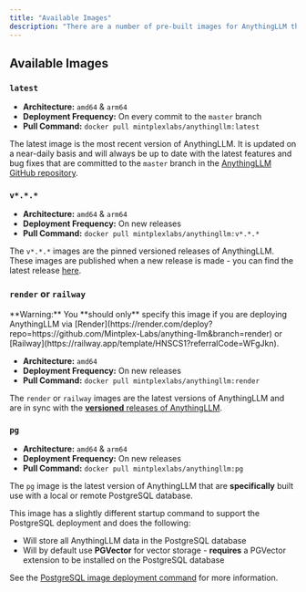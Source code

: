 ```yaml
---
title: "Available Images"
description: "There are a number of pre-built images for AnythingLLM that you can use to get started"
---
```



## Available Images

### `latest`

- **Architecture:** `amd64` & `arm64`
- **Deployment Frequency:** On every commit to the `master` branch
- **Pull Command:** `docker pull mintplexlabs/anythingllm:latest`

The latest image is the most recent version of AnythingLLM. It is updated on a near-daily basis and will always be up to date with the latest features and bug fixes
that are committed to the `master` branch in the [AnythingLLM GitHub repository](https://github.com/Mintplex-Labs/anything-llm).


### `v*.*.*`

- **Architecture:** `amd64` & `arm64`
- **Deployment Frequency:** On new releases
- **Pull Command:** `docker pull mintplexlabs/anythingllm:v*.*.*`

The `v*.*.*` images are the pinned versioned releases of AnythingLLM. These images are published when a new release is made - you can find the latest release [here](https://github.com/Mintplex-Labs/anything-llm/releases).

### `render` or `railway`

<Callout type="warning" emoji="️💡">
  **Warning:** You **should only** specify this image if you are deploying AnythingLLM via [Render](https://render.com/deploy?repo=https://github.com/Mintplex-Labs/anything-llm&branch=render) or [Railway](https://railway.app/template/HNSCS1?referralCode=WFgJkn).
</Callout>

- **Architecture:** `amd64`
- **Deployment Frequency:** On new releases
- **Pull Command:** `docker pull mintplexlabs/anythingllm:render`

The `render` or `railway` images are the latest versions of AnythingLLM and are in sync with the [**versioned** releases of AnythingLLM](https://github.com/Mintplex-Labs/anything-llm/releases).

### `pg`

- **Architecture:** `amd64` & `arm64`
- **Deployment Frequency:** On new releases
- **Pull Command:** `docker pull mintplexlabs/anythingllm:pg`

The `pg` image is the latest version of AnythingLLM that are **specifically** built use with a local or remote PostgreSQL database.

This image has a slightly different startup command to support the PostgreSQL deployment and does the following:
- Will store all AnythingLLM data in the PostgreSQL database
- Will by default use **PGVector** for vector storage - **requires** a PGVector extension to be installed on the PostgreSQL database

See the [PostgreSQL image deployment command](/installation-docker/quickstart#pg-image-startup-command) for more information.